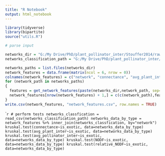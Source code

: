 ```yaml
---
title: "R Notebook"
output: html_notebook
---
```


```r
library(tidyverse)
library(bipartite)
source("utils.R")
```


```r
# parse input

networks_dir = "G:/My Drive/PhD/plant_pollinator_inter/Stouffer2014/raw_CSVs/networks/"
networks_classification_path = "G:/My Drive/PhD/plant_pollinator_inter/Stouffer2014/prepare_input_data/network_classification.csv"

networks_paths = list.files(networks_dir)
network_features = data.frame(matrix(ncol = 6, nrow = 0))
colnames(network_features) = c("network", "connectance", "avg_plant_inter", "avg_pollinator_inter", "NODF", "relative_NODF")
for (network_path in networks_paths)
{
  features = get_network_features(paste(networks_dir,network_path, sep=""))
  network_features[nrow(network_features) + 1,] = c(c(network_path),features)
}
write.csv(network_features, "network_features.csv", row.names = TRUE)

```


```r

# perform tests
networks_classfication = read_csv(networks_classification_path)
networks_data_by_type = network_features %>% inner_join(networks_classfication, by="network")
kruskal.test(connectance~is_exotic, data=networks_data_by_type)
kruskal.test(avg_plant_inter~is_exotic, data=networks_data_by_type)
kruskal.test(avg_pollinator_inter~is_exotic, data=networks_data_by_type)
kruskal.test(NODF~is_exotic, data=networks_data_by_type)
kruskal.test(relative_NODF~is_exotic, data=networks_data_by_type)
``